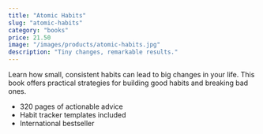 ```yaml
---
title: "Atomic Habits"
slug: "atomic-habits"
category: "books"
price: 21.50
image: "/images/products/atomic-habits.jpg"
description: "Tiny changes, remarkable results."
---
```


Learn how small, consistent habits can lead to big changes in your life. This book offers practical strategies for building good habits and breaking bad ones.

- 320 pages of actionable advice
- Habit tracker templates included
- International bestseller

